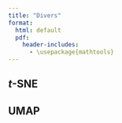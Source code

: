 ```yaml
--- 
title: "Divers"
format: 
  html: default
  pdf:
    header-includes:
      - \usepackage{mathtools} 
---
```


## $t$-SNE 


## UMAP
